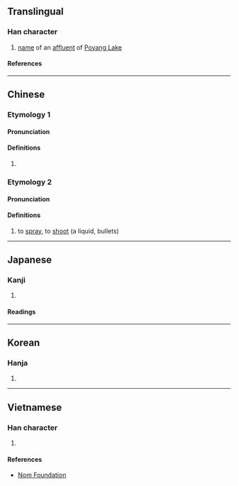 {{character info}}
==Translingual==

===Han character===
{{Han char|rn=85|rad=水|as=08|sn=11|four=37117|canj=EBAU|ids=⿰氵肥}}

# [[name]] of an [[affluent]] of [[w:Poyang Lake|Poyang Lake]]

====References====
{{Han ref|kx=0630.070|dkj=17649|dj=1032.080|hdz=31656.010|uh=6DDD}}

----

==Chinese==

===Etymology 1===
{{zh-forms}}

====Pronunciation====
{{zh-pron
|m=féi
|c=fei4
|mc=y
|oc=y
|ma=
|cat=pn
}}

====Definitions====
{{zh-hanzi}}

# {{rfdef|zh}}

===Etymology 2===
{{zh-forms|alt=啡}}

====Pronunciation====
{{zh-pron
|c=fe4
}}

====Definitions====
{{zh-hanzi}}

# {{lb|zh|Cantonese}} to [[spray]], to [[shoot]] (a liquid, bullets)
#: {{zh-x|你 淝{fe4} 到 成{seng4} 個 袋 濕 嗮。|You '''sprayed''' the bag all wet.|C}}
#: {{zh-x|快啲 開槍 淝{fe4} 佢 啦 ！|Quick, '''shoot''' at him!|C}}

----

==Japanese==

===Kanji===
{{ja-kanji|grade=|rs=水08}}

# {{rfdef|ja|sort=水08}}

====Readings====
{{ja-readings
|on=ひ, び
}}

----

==Korean==

===Hanja===
{{ko-hanja|비}}

# {{rfdef|ko|sort=水08}}

----

==Vietnamese==

===Han character===
{{vi-readings|rs=水08|reading=phè, phì}}

# {{rfdef|vi|sort=水08}}

====References====
* [http://nomfoundation.org/common/nom_details.php?codepoint=6ddd Nom Foundation]